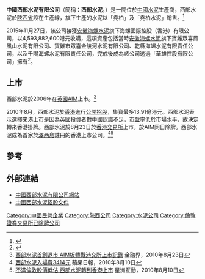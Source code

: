 '''中國西部水泥有限公司'''（簡稱：'''西部水泥'''，{{hkex|2233}}）是一間位於[[中國|中國]][[水泥|水泥]]生產商，西部水泥於[[陝西省|陝西省]]設在生產線，旗下生產的水泥以「堯柏」及「堯柏水泥」銷售。<ref>{{Cite web |url=http://www.westchinacement.com/big5/about/profile.htm |title=公司介紹 |access-date=2010-08-28 |archive-date=2016-03-04 |archive-url=https://web.archive.org/web/20160304082932/http://www.westchinacement.com/big5/about/profile.htm |dead-url=no }}</ref>

2015年11月27日，該公司接獲[[安徽海螺水泥|安徽海螺水泥]]旗下海螺國際控股（香港）有限公司，以4,593,882,600港元收購，這項資產包括當時[[安徽海螺水泥|安徽海螺水泥]]旗下寶雞眾喜鳳凰山水泥有限公司、寶雞市眾喜金陵河水泥有限公司、乾縣海螺水泥有限責任公司，以及千陽海螺水泥有限責任公司，完成後成為該公司透過「華雄控股有限公司」擁有<ref>{{Cite web |url=http://www.hkexnews.hk/listedco/listconews/sehk/2015/1127/LTN20151127953_C.pdf |title=聯合公佈 (1) 中國西部水泥有關收購該等目標公司的主要及關連交易 (2) 海螺水泥有關出售該等目標公司及收購中國西部水泥股份的須予披露交易 (3) 創越融資有限公司代表要約人就中國西部水泥的全部已發行證券 （ 要約人及其一致行動人士已經擁有或同意收購的該等證券及 同意簽立承諾函的人士所持有的該等證券除外） 提出可能強制性無條件現金要約 (4) 可能授出中國西部水泥的特別授權以配發及發行代價股份 (5) 成立中國西部水泥的獨立董事委員會 及 (6) 恢復中國西部水泥的股份買賣 |access-date=2015-11-27 |archive-date=2020-09-19 |archive-url=https://web.archive.org/web/20200919144118/https://www1.hkexnews.hk/listedco/listconews/sehk/2015/1127/ltn20151127953_c.pdf |dead-url=no }}</ref>。

==上市==
西部水泥於2006年在[[英國|英國]][[另類投資市場|AIM]]上市。<ref>[http://hk.jrj.com.cn/2010/08/2304018000475.shtml 西部水泥首創退市 AIM板轉戰港交所上市記錄] {{Wayback|url=http://hk.jrj.com.cn/2010/08/2304018000475.shtml |date=20160310150344 }} 金融界，2010年8月23日</ref>

2010年8月，西部水泥於[[香港|香港]]進行[[公開招股|公開招股]]，集資最多13.91億港元。西部水泥表示選擇來港上市是因為英國投資者對中國認識不足，[[市盈率|市盈率]]低於市場水平，故決定轉來香港掛牌。西部水泥於8月23日於[[香港交易所|香港交易所]]上市，於AIM同日除牌。西部水泥成為首家於[[澤西島|澤西島]]註冊的香港上市公司。<ref>[http://hk.apple.nextmedia.com/template/apple/art_main.php?iss_id=20100810&sec_id=15307&subsec=15320&art_id=14328730 西部水泥入場費3414元] 蘋果日報，2010年8月10日</ref><ref>[http://biz.sinchew-i.com/node/37425 不滿倫敦股價低估‧西部水泥轉到香港上市] 星洲互動，2010年8月10日</ref>

==參考==
{{reflist}}

==外部連結==
*[http://www.westchinacement.com/ 中國西部水泥有限公司網站] {{Wayback|url=http://www.westchinacement.com/ |date=20210515024454 }}
*[http://www.hkexnews.hk/listedco/listconews/sehk/20100810/LTN20100810032_C.PDF 中國西部水泥招股文件] {{Wayback|url=http://www.hkexnews.hk/listedco/listconews/sehk/20100810/LTN20100810032_C.PDF |date=20100821103045 }}

[[Category:中國民營企業|Category:中國民營企業]]
[[Category:陝西公司|Category:陝西公司]]
[[Category:水泥公司|Category:水泥公司]]
[[Category:倫敦證券交易所已除牌公司|Category:倫敦證券交易所已除牌公司]]